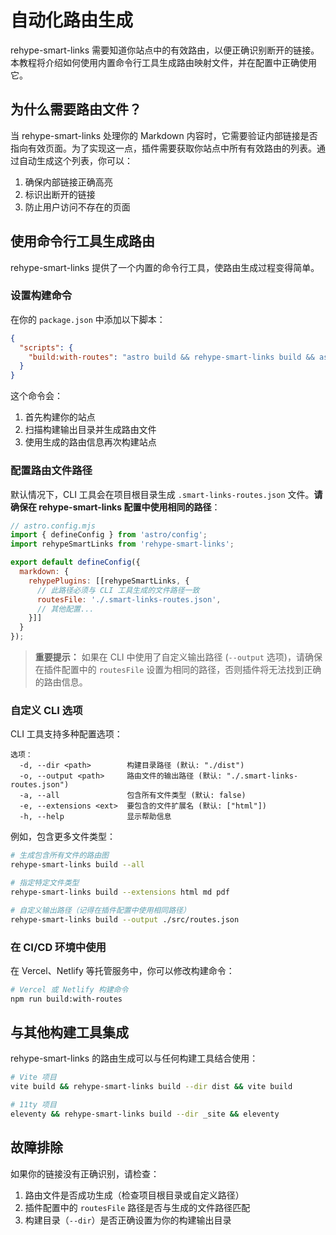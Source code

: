 
<Layout title="路由脚本" description="自动生成路由文件以支持rehype-smart-links" activeTab="route-script">

# 自动化路由生成

rehype-smart-links 需要知道你站点中的有效路由，以便正确识别断开的链接。本教程将介绍如何使用内置命令行工具生成路由映射文件，并在配置中正确使用它。

## 为什么需要路由文件？

当 rehype-smart-links 处理你的 Markdown 内容时，它需要验证内部链接是否指向有效页面。为了实现这一点，插件需要获取你站点中所有有效路由的列表。通过自动生成这个列表，你可以：

1. 确保内部链接正确高亮
2. 标识出断开的链接
3. 防止用户访问不存在的页面

## 使用命令行工具生成路由

rehype-smart-links 提供了一个内置的命令行工具，使路由生成过程变得简单。

### 设置构建命令

在你的 `package.json` 中添加以下脚本：

```json
{
  "scripts": {
    "build:with-routes": "astro build && rehype-smart-links build && astro build"
  }
}
```

这个命令会：
1. 首先构建你的站点
2. 扫描构建输出目录并生成路由文件
3. 使用生成的路由信息再次构建站点

### 配置路由文件路径

默认情况下，CLI 工具会在项目根目录生成 `.smart-links-routes.json` 文件。**请确保在 rehype-smart-links 配置中使用相同的路径**：

```js
// astro.config.mjs
import { defineConfig } from 'astro/config';
import rehypeSmartLinks from 'rehype-smart-links';

export default defineConfig({
  markdown: {
    rehypePlugins: [[rehypeSmartLinks, {
      // 此路径必须与 CLI 工具生成的文件路径一致
      routesFile: './.smart-links-routes.json',
      // 其他配置...
    }]]
  }
});
```

> **重要提示：** 如果在 CLI 中使用了自定义输出路径 (`--output` 选项)，请确保在插件配置中的 `routesFile` 设置为相同的路径，否则插件将无法找到正确的路由信息。

### 自定义 CLI 选项

CLI 工具支持多种配置选项：

```
选项：
  -d, --dir <path>        构建目录路径 (默认: "./dist")
  -o, --output <path>     路由文件的输出路径 (默认: "./.smart-links-routes.json")
  -a, --all               包含所有文件类型 (默认: false)
  -e, --extensions <ext>  要包含的文件扩展名 (默认: ["html"])
  -h, --help              显示帮助信息
```

例如，包含更多文件类型：

```bash
# 生成包含所有文件的路由图
rehype-smart-links build --all

# 指定特定文件类型
rehype-smart-links build --extensions html md pdf

# 自定义输出路径（记得在插件配置中使用相同路径）
rehype-smart-links build --output ./src/routes.json
```

### 在 CI/CD 环境中使用

在 Vercel、Netlify 等托管服务中，你可以修改构建命令：

```bash
# Vercel 或 Netlify 构建命令
npm run build:with-routes
```

## 与其他构建工具集成

rehype-smart-links 的路由生成可以与任何构建工具结合使用：

```bash
# Vite 项目
vite build && rehype-smart-links build --dir dist && vite build

# 11ty 项目
eleventy && rehype-smart-links build --dir _site && eleventy
```

## 故障排除

如果你的链接没有正确识别，请检查：

1. 路由文件是否成功生成（检查项目根目录或自定义路径）
2. 插件配置中的 `routesFile` 路径是否与生成的文件路径匹配
3. 构建目录（`--dir`）是否正确设置为你的构建输出目录

<PageNavigation currentPath="/quick-start/route-script" />

</Layout> 